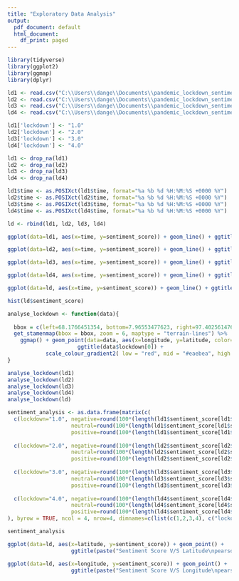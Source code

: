 ```yaml
---
title: "Exploratory Data Analysis"
output:
  pdf_document: default
  html_document:
    df_print: paged
---
```


```r
library(tidyverse)
library(ggplot2)
library(ggmap)
library(dplyr)
```


```r



ld1 <- read.csv("C:\\Users\\dange\\Documents\\pandemic_lockdown_sentiment_analysis\\datasets_csv\\processed_1\\lockdown1.csv")
ld2 <- read.csv("C:\\Users\\dange\\Documents\\pandemic_lockdown_sentiment_analysis\\datasets_csv\\processed_1\\lockdown2.csv")
ld3 <- read.csv("C:\\Users\\dange\\Documents\\pandemic_lockdown_sentiment_analysis\\datasets_csv\\processed_1\\lockdown3.csv")
ld4 <- read.csv("C:\\Users\\dange\\Documents\\pandemic_lockdown_sentiment_analysis\\datasets_csv\\processed_1\\lockdown4.csv")

ld1['lockdown'] <- "1.0"
ld2['lockdown'] <- "2.0"
ld3['lockdown'] <- "3.0"
ld4['lockdown'] <- "4.0"

ld1 <- drop_na(ld1)
ld2 <- drop_na(ld2)
ld3 <- drop_na(ld3)
ld4 <- drop_na(ld4)

ld1$time <- as.POSIXct(ld1$time, format="%a %b %d %H:%M:%S +0000 %Y")
ld2$time <- as.POSIXct(ld2$time, format="%a %b %d %H:%M:%S +0000 %Y")
ld3$time <- as.POSIXct(ld3$time, format="%a %b %d %H:%M:%S +0000 %Y")
ld4$time <- as.POSIXct(ld4$time, format="%a %b %d %H:%M:%S +0000 %Y")

ld <- rbind(ld1, ld2, ld3, ld4)

```


```r

ggplot(data=ld1, aes(x=time, y=sentiment_score)) + geom_line() + ggtitle("Lockdown 1.0")

ggplot(data=ld2, aes(x=time, y=sentiment_score)) + geom_line() + ggtitle("Lockdown 2.0")

ggplot(data=ld3, aes(x=time, y=sentiment_score)) + geom_line() + ggtitle("Lockdown 3.0")

ggplot(data=ld4, aes(x=time, y=sentiment_score)) + geom_line() + ggtitle("Lockdown 4.0")

ggplot(data=ld, aes(x=time, y=sentiment_score)) + geom_line() + ggtitle("Lockdown 1.0-4.0")

```
```r
hist(ld$sentiment_score)
```


```r
analyse_lockdown <- function(data){
  
  bbox = c(left=68.1766451354, bottom=7.96553477623, right=97.4025614766, top=35.4940095078)
  get_stamenmap(bbox = bbox, zoom = 6, maptype = "terrain-lines") %>%
    ggmap() + geom_point(data=data, aes(x=longitude, y=latitude, color=sentiment_score), size=1) + 
                      ggtitle(data$lockdown[0]) + 
            scale_colour_gradient2( low = "red", mid = "#eaebea", high = "blue", space = "Lab" , guide = "colourbar", aesthetics = "colour")
}


```


```r
analyse_lockdown(ld1)
analyse_lockdown(ld2)
analyse_lockdown(ld3)
analyse_lockdown(ld4)
analyse_lockdown(ld)
```
```r
sentiment_analysis <- as.data.frame(matrix(c(
  c(lockdown="1.0", negative=round(100*(length(ld1$sentiment_score[ld1$sentiment_score<0])/length(ld1$sentiment_score)), digits=2),
                    neutral=round(100*(length(ld1$sentiment_score[ld1$sentiment_score==0])/length(ld1$sentiment_score)), digits=2),
                    positive=round(100*(length(ld1$sentiment_score[ld1$sentiment_score>0])/length(ld1$sentiment_score)), digits=2)),
  
  c(lockdown="2.0", negative=round(100*(length(ld2$sentiment_score[ld2$sentiment_score<0])/length(ld2$sentiment_score)), digits=2),
                    neutral=round(100*(length(ld2$sentiment_score[ld2$sentiment_score==0])/length(ld2$sentiment_score)), digits=2),
                    positive=round(100*(length(ld2$sentiment_score[ld2$sentiment_score>0])/length(ld2$sentiment_score)), digits=2)),
  
  c(lockdown="3.0", negative=round(100*(length(ld3$sentiment_score[ld3$sentiment_score<0])/length(ld3$sentiment_score)), digits=2),
                    neutral=round(100*(length(ld3$sentiment_score[ld3$sentiment_score==0])/length(ld3$sentiment_score)), digits=2),
                    positive=round(100*(length(ld3$sentiment_score[ld3$sentiment_score>0])/length(ld3$sentiment_score)), digits=2)),
  
  c(lockdown="4.0", negative=round(100*(length(ld4$sentiment_score[ld4$sentiment_score<0])/length(ld4$sentiment_score)), digits=2),
                    neutral=round(100*(length(ld4$sentiment_score[ld4$sentiment_score==0])/length(ld4$sentiment_score)), digits=2),
                    positive=round(100*(length(ld4$sentiment_score[ld4$sentiment_score>0])/length(ld4$sentiment_score)), digits=2))
), byrow = TRUE, ncol = 4, nrow=4, dimnames=c(list(c(1,2,3,4), c("lockdown", "negative", "neutral", "positive")))))

sentiment_analysis
```
```r
ggplot(data=ld, aes(x=latitude, y=sentiment_score)) + geom_point() + 
                    ggtitle(paste("Sentiment Score V/S Latitude\npearson's r = ", cor(ld$latitude, ld$sentiment_score, method="pearson")))

ggplot(data=ld, aes(x=longitude, y=sentiment_score)) + geom_point() + 
                    ggtitle(paste("Sentiment Score V/S Longitude\npearson's r = ", cor(ld$longitude, ld$sentiment_score, method="pearson")))
```

